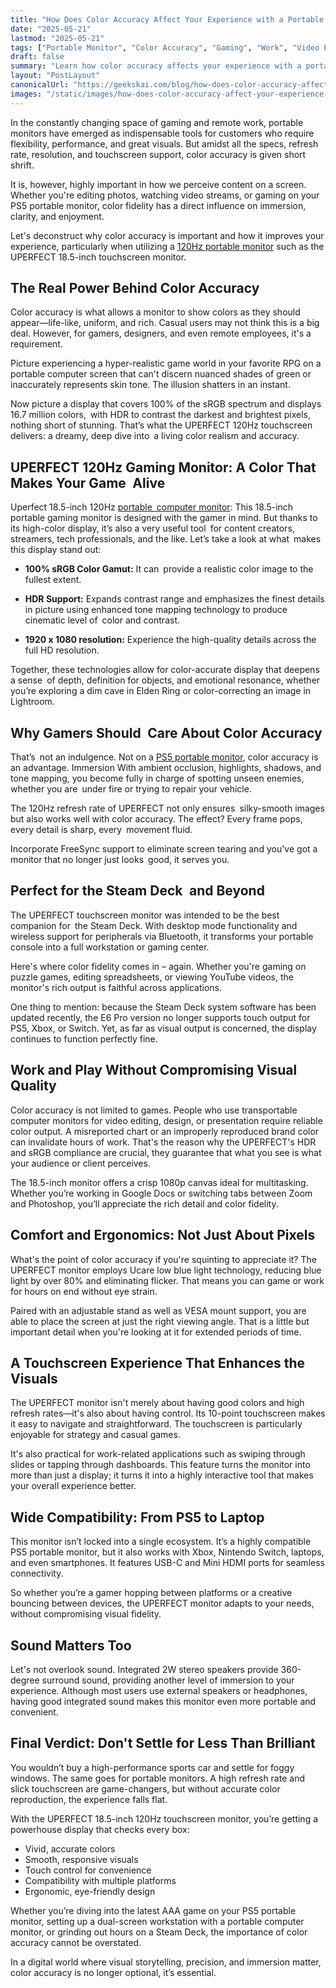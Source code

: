 ```yaml
---
title: "How Does Color Accuracy Affect Your Experience with a Portable Monitor?"
date: "2025-05-21"
lastmod: "2025-05-21"
tags: ["Portable Monitor", "Color Accuracy", "Gaming", "Work", "Video Editing"]
draft: false
summary: "Learn how color accuracy affects your experience with a portable monitor and why it is important for gamers, designers, and remote employees."
layout: "PostLayout"
canonicalUrl: "https://geekskai.com/blog/how-does-color-accuracy-affect-your-experience-with-a-portable-monitor/"
images: "/static/images/how-does-color-accuracy-affect-your-experience-with-a-portable-monitor.png"
---
```


In the constantly changing space of gaming and remote work, portable monitors have emerged as indispensable tools for customers who require flexibility, performance, and great visuals. But amidst all the specs, refresh rate, resolution, and touchscreen support, color accuracy is given short shrift.

It is, however, highly important in how we perceive content on a screen. Whether you're editing photos, watching video streams, or gaming on your PS5 portable monitor, color fidelity has a direct influence on immersion, clarity, and enjoyment.

Let's deconstruct why color accuracy is important and how it improves your experience, particularly when utilizing a [120Hz portable monitor](https://uperfect.com/products/1920x1080-monitor) such as the UPERFECT 18.5-inch touchscreen monitor.

## The Real Power Behind Color Accuracy

Color accuracy is what allows a monitor to show colors as they should appear—life-like, uniform, and rich. Casual users may not think this is a big deal. However, for gamers, designers, and even remote employees, it's a requirement.

Picture experiencing a hyper-realistic game world in your favorite RPG on a portable computer screen that can't discern nuanced shades of green or inaccurately represents skin tone. The illusion shatters in an instant.

Now picture a display that covers 100% of the sRGB spectrum and displays 16.7 million colors, with HDR to contrast the darkest and brightest pixels, nothing short of stunning. That’s what the UPERFECT 120Hz touchscreen delivers: a dreamy, deep dive into a living color realism and accuracy.

## UPERFECT 120Hz Gaming Monitor: A Color That Makes Your Game Alive

Uperfect 18.5-inch 120Hz [portable computer monitor](https://uperfect.com): This 18.5-inch portable gaming monitor is designed with the gamer in mind. But thanks to its high-color display, it’s also a very useful tool for content creators, streamers, tech professionals, and the like. Let’s take a look at what makes this display stand out:

- **100% sRGB Color Gamut:** It can provide a realistic color image to the fullest extent.

- **HDR Support:** Expands contrast range and emphasizes the finest details in picture using enhanced tone mapping technology to produce cinematic level of color and contrast.

- **1920 x 1080 resolution:** Experience the high-quality details across the full HD resolution.

Together, these technologies allow for color-accurate display that deepens a sense of depth, definition for objects, and emotional resonance, whether you’re exploring a dim cave in Elden Ring or color-correcting an image in Lightroom.

## Why Gamers Should Care About Color Accuracy

That’s not an indulgence. Not on a [PS5 portable monitor](https://uperfect.com/collections/gaming-monitor), color accuracy is an advantage. Immersion With ambient occlusion, highlights, shadows, and tone mapping, you become fully in charge of spotting unseen enemies, whether you are under fire or trying to repair your vehicle.

The 120Hz refresh rate of UPERFECT not only ensures silky-smooth images but also works well with color accuracy. The effect? Every frame pops, every detail is sharp, every movement fluid.

Incorporate FreeSync support to eliminate screen tearing and you've got a monitor that no longer just looks good, it serves you.

## Perfect for the Steam Deck and Beyond

The UPERFECT touchscreen monitor was intended to be the best companion for the Steam Deck. With desktop mode functionality and wireless support for peripherals via Bluetooth, it transforms your portable console into a full workstation or gaming center.

Here's where color fidelity comes in – again. Whether you're gaming on puzzle games, editing spreadsheets, or viewing YouTube videos, the monitor's rich output is faithful across applications.

One thing to mention: because the Steam Deck system software has been updated recently, the E6 Pro version no longer supports touch output for PS5, Xbox, or Switch. Yet, as far as visual output is concerned, the display continues to function perfectly fine.

## Work and Play Without Compromising Visual Quality

Color accuracy is not limited to games. People who use transportable computer monitors for video editing, design, or presentation require reliable color output. A misreported chart or an improperly reproduced brand color can invalidate hours of work. That's the reason why the UPERFECT's HDR and sRGB compliance are crucial, they guarantee that what you see is what your audience or client perceives.

The 18.5-inch monitor offers a crisp 1080p canvas ideal for multitasking. Whether you’re working in Google Docs or switching tabs between Zoom and Photoshop, you’ll appreciate the rich detail and color fidelity.

## Comfort and Ergonomics: Not Just About Pixels

What's the point of color accuracy if you're squinting to appreciate it? The UPERFECT monitor employs Ucare low blue light technology, reducing blue light by over 80% and eliminating flicker. That means you can game or work for hours on end without eye strain.

Paired with an adjustable stand as well as VESA mount support, you are able to place the screen at just the right viewing angle. That is a little but important detail when you're looking at it for extended periods of time.

## A Touchscreen Experience That Enhances the Visuals

The UPERFECT monitor isn't merely about having good colors and high refresh rates—it's also about having control. Its 10-point touchscreen makes it easy to navigate and straightforward. The touchscreen is particularly enjoyable for strategy and casual games.

It's also practical for work-related applications such as swiping through slides or tapping through dashboards. This feature turns the monitor into more than just a display; it turns it into a highly interactive tool that makes your overall experience better.

## Wide Compatibility: From PS5 to Laptop

This monitor isn’t locked into a single ecosystem. It’s a highly compatible PS5 portable monitor, but it also works with Xbox, Nintendo Switch, laptops, and even smartphones. It features USB-C and Mini HDMI ports for seamless connectivity.

So whether you’re a gamer hopping between platforms or a creative bouncing between devices, the UPERFECT monitor adapts to your needs, without compromising visual fidelity.

## Sound Matters Too

Let's not overlook sound. Integrated 2W stereo speakers provide 360-degree surround sound, providing another level of immersion to your experience. Although most users use external speakers or headphones, having good integrated sound makes this monitor even more portable and convenient.

## Final Verdict: Don't Settle for Less Than Brilliant

You wouldn’t buy a high-performance sports car and settle for foggy windows. The same goes for portable monitors. A high refresh rate and slick touchscreen are game-changers, but without accurate color reproduction, the experience falls flat.

With the UPERFECT 18.5-inch 120Hz touchscreen monitor, you’re getting a powerhouse display that checks every box:

- Vivid, accurate colors
- Smooth, responsive visuals
- Touch control for convenience
- Compatibility with multiple platforms
- Ergonomic, eye-friendly design

Whether you’re diving into the latest AAA game on your PS5 portable monitor, setting up a dual-screen workstation with a portable computer monitor, or grinding out hours on a Steam Deck, the importance of color accuracy cannot be overstated.

In a digital world where visual storytelling, precision, and immersion matter, color accuracy is no longer optional, it’s essential.

